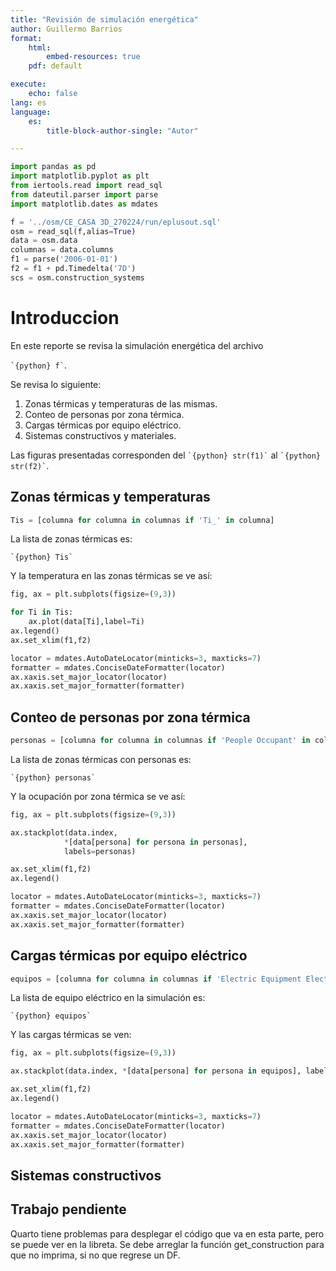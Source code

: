 ```yaml
---
title: "Revisión de simulación energética"
author: Guillermo Barrios
format: 
    html:
        embed-resources: true
    pdf: default

execute:
    echo: false
lang: es
language: 
    es:
        title-block-author-single: "Autor"

---
```


```python
import pandas as pd
import matplotlib.pyplot as plt
from iertools.read import read_sql
from dateutil.parser import parse
import matplotlib.dates as mdates

f = '../osm/CE_CASA 3D_270224/run/eplusout.sql'
osm = read_sql(f,alias=True)
data = osm.data
columnas = data.columns
f1 = parse('2006-01-01')
f2 = f1 + pd.Timedelta('7D')
scs = osm.construction_systems
```

# Introduccion

En este reporte se revisa la simulación energética del archivo 

``` `{python} f` ```. 

Se revisa lo siguiente:

1. Zonas térmicas y temperaturas de las mismas.
1. Conteo de personas por zona térmica.
1. Cargas térmicas por equipo eléctrico.
1. Sistemas constructivos y materiales.

Las figuras presentadas corresponden del ``` `{python} str(f1)` ``` al ``` `{python} str(f2)` ```.


## Zonas térmicas y temperaturas


```python

Tis = [columna for columna in columnas if 'Ti_' in columna]
```
La lista de zonas térmicas es: 

``` `{python} Tis` ``` 

Y la temperatura en las zonas térmicas se ve así:

```python
fig, ax = plt.subplots(figsize=(9,3))

for Ti in Tis:
    ax.plot(data[Ti],label=Ti)
ax.legend()
ax.set_xlim(f1,f2)

locator = mdates.AutoDateLocator(minticks=3, maxticks=7)
formatter = mdates.ConciseDateFormatter(locator)
ax.xaxis.set_major_locator(locator)
ax.xaxis.set_major_formatter(formatter)
```


## Conteo de personas por zona térmica


```python

personas = [columna for columna in columnas if 'People Occupant' in columna]
```
La lista de zonas térmicas con personas es:

``` `{python} personas` ``` 

Y la ocupación por zona térmica se ve así:

```python
fig, ax = plt.subplots(figsize=(9,3))

ax.stackplot(data.index, 
            *[data[persona] for persona in personas], 
            labels=personas)

ax.set_xlim(f1,f2)
ax.legend()

locator = mdates.AutoDateLocator(minticks=3, maxticks=7)
formatter = mdates.ConciseDateFormatter(locator)
ax.xaxis.set_major_locator(locator)
ax.xaxis.set_major_formatter(formatter)
```


## Cargas térmicas por equipo eléctrico


```python

equipos = [columna for columna in columnas if 'Electric Equipment Electricity Rate' in columna]
```
La lista de equipo eléctrico en la simulación es:

``` `{python} equipos` ``` 

Y las cargas térmicas se ven:

```python
fig, ax = plt.subplots(figsize=(9,3))

ax.stackplot(data.index, *[data[persona] for persona in equipos], labels=personas)

ax.set_xlim(f1,f2)
ax.legend() 

locator = mdates.AutoDateLocator(minticks=3, maxticks=7)
formatter = mdates.ConciseDateFormatter(locator)
ax.xaxis.set_major_locator(locator)
ax.xaxis.set_major_formatter(formatter)
```

## Sistemas constructivos


::: {.callout-note appearance="simple"}

## Trabajo pendiente

 Quarto tiene problemas para desplegar el código que va en esta parte, pero se  puede ver en la libreta. Se debe arreglar la función get_construction para que no imprima, si no que regrese un DF.

:::

